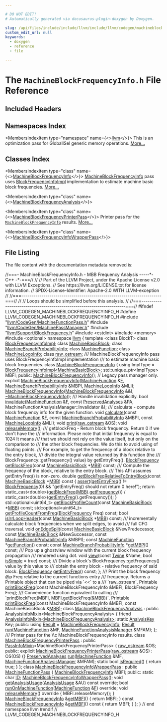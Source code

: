```yaml
---

# DO NOT EDIT!
# Automatically generated via docusaurus-plugin-doxygen by Doxygen.

slug: /api/files/include/include/llvm/include/llvm/codegen/machineblockfrequencyinfo-h
custom_edit_url: null
keywords:
  - doxygen
  - reference
  - file

---
```





# The `MachineBlockFrequencyInfo.h` File Reference

<DoxygenPage pluginConfig={pluginConfig}>



## Included Headers

<IncludesList>
<IncludesListItem
  filePath="llvm/CodeGen/MachineFunctionPass.h"
  permalink="/docs/api/files/include/include/llvm/include/llvm/codegen/machinefunctionpass-h"
  isLocal="true" />
<IncludesListItem
  filePath="llvm/CodeGen/MachinePassManager.h"
  permalink="/docs/api/files/include/include/llvm/include/llvm/codegen/machinepassmanager-h"
  isLocal="true" />
<IncludesListItem
  filePath="llvm/Support/BlockFrequency.h"
  permalink="/docs/api/files/include/include/llvm/include/llvm/support/blockfrequency-h"
  isLocal="true" />
<IncludesListItem
  filePath="cstdint"
  permalink=""
  isLocal="false" />
<IncludesListItem
  filePath="memory"
  permalink=""
  isLocal="false" />
<IncludesListItem
  filePath="optional"
  permalink=""
  isLocal="false" />
</IncludesList>

## Namespaces Index

<MembersIndex>

<MembersIndexItem
  type="namespace"
  name={<><a href="/docs/api/namespaces/llvm">llvm</a></>}>
This is an optimization pass for GlobalISel generic memory operations. <a href="/docs/api/namespaces/llvm/#details">More...</a>
</MembersIndexItem>

</MembersIndex>

## Classes Index

<MembersIndex>

<MembersIndexItem
  type="class"
  name={<><a href="/docs/api/classes/llvm/machineblockfrequencyinfo">MachineBlockFrequencyInfo</a></>}>
<a href="/docs/api/classes/llvm/machineblockfrequencyinfo">MachineBlockFrequencyInfo</a> pass uses <a href="/docs/api/classes/llvm/blockfrequencyinfoimpl">BlockFrequencyInfoImpl</a> implementation to estimate machine basic block frequencies. <a href="/docs/api/classes/llvm/machineblockfrequencyinfo/#details">More...</a>
</MembersIndexItem>

<MembersIndexItem
  type="class"
  name={<><a href="/docs/api/classes/llvm/machineblockfrequencyanalysis">MachineBlockFrequencyAnalysis</a></>}>
</MembersIndexItem>

<MembersIndexItem
  type="class"
  name={<><a href="/docs/api/classes/llvm/machineblockfrequencyprinterpass">MachineBlockFrequencyPrinterPass</a></>}>
Printer pass for the <code><a href="/docs/api/classes/llvm/machineblockfrequencyinfo">MachineBlockFrequencyInfo</a></code> results. <a href="/docs/api/classes/llvm/machineblockfrequencyprinterpass/#details">More...</a>
</MembersIndexItem>

<MembersIndexItem
  type="class"
  name={<><a href="/docs/api/classes/llvm/machineblockfrequencyinfowrapperpass">MachineBlockFrequencyInfoWrapperPass</a></>}>
</MembersIndexItem>

</MembersIndex>


## File Listing

The file content with the documentation metadata removed is:

<ProgramListing>

<Link id="l00001" /><CodeLine lineNumber="1"><span class="doxyHighlightComment">//===- MachineBlockFrequencyInfo.h - MBB Frequency Analysis -----&#42;- C++ -&#42;-===//</span></CodeLine>
<Link id="l00002" /><CodeLine lineNumber="2"><span class="doxyHighlightComment">//</span></CodeLine>
<Link id="l00003" /><CodeLine lineNumber="3"><span class="doxyHighlightComment">// Part of the LLVM Project, under the Apache License v2.0 with LLVM Exceptions.</span></CodeLine>
<Link id="l00004" /><CodeLine lineNumber="4"><span class="doxyHighlightComment">// See https://llvm.org/LICENSE.txt for license information.</span></CodeLine>
<Link id="l00005" /><CodeLine lineNumber="5"><span class="doxyHighlightComment">// SPDX-License-Identifier: Apache-2.0 WITH LLVM-exception</span></CodeLine>
<Link id="l00006" /><CodeLine lineNumber="6"><span class="doxyHighlightComment">//</span></CodeLine>
<Link id="l00007" /><CodeLine lineNumber="7"><span class="doxyHighlightComment">//===----------------------------------------------------------------------===//</span></CodeLine>
<Link id="l00008" /><CodeLine lineNumber="8"><span class="doxyHighlightComment">//</span></CodeLine>
<Link id="l00009" /><CodeLine lineNumber="9"><span class="doxyHighlightComment">// Loops should be simplified before this analysis.</span></CodeLine>
<Link id="l00010" /><CodeLine lineNumber="10"><span class="doxyHighlightComment">//</span></CodeLine>
<Link id="l00011" /><CodeLine lineNumber="11"><span class="doxyHighlightComment">//===----------------------------------------------------------------------===//</span></CodeLine>
<Link id="l00012" /><CodeLine lineNumber="12"></CodeLine>
<Link id="l00013" /><CodeLine lineNumber="13"><span class="doxyHighlightPreprocessor">#ifndef LLVM&#95;CODEGEN&#95;MACHINEBLOCKFREQUENCYINFO&#95;H</span></CodeLine>
<Link id="l00014" /><CodeLine lineNumber="14"><span class="doxyHighlightPreprocessor">#define LLVM&#95;CODEGEN&#95;MACHINEBLOCKFREQUENCYINFO&#95;H</span></CodeLine>
<Link id="l00015" /><CodeLine lineNumber="15"></CodeLine>
<Link id="l00016" /><CodeLine lineNumber="16"><span class="doxyHighlightPreprocessor">#include &quot;<a href="/docs/api/files/include/include/llvm/include/llvm/codegen/machinefunctionpass-h">llvm/CodeGen/MachineFunctionPass.h</a>&quot;</span></CodeLine>
<Link id="l00017" /><CodeLine lineNumber="17"><span class="doxyHighlightPreprocessor">#include &quot;<a href="/docs/api/files/include/include/llvm/include/llvm/codegen/machinepassmanager-h">llvm/CodeGen/MachinePassManager.h</a>&quot;</span></CodeLine>
<Link id="l00018" /><CodeLine lineNumber="18"><span class="doxyHighlightPreprocessor">#include &quot;<a href="/docs/api/files/include/include/llvm/include/llvm/support/blockfrequency-h">llvm/Support/BlockFrequency.h</a>&quot;</span></CodeLine>
<Link id="l00019" /><CodeLine lineNumber="19"><span class="doxyHighlightPreprocessor">#include &lt;cstdint&gt;</span></CodeLine>
<Link id="l00020" /><CodeLine lineNumber="20"><span class="doxyHighlightPreprocessor">#include &lt;memory&gt;</span></CodeLine>
<Link id="l00021" /><CodeLine lineNumber="21"><span class="doxyHighlightPreprocessor">#include &lt;optional&gt;</span></CodeLine>
<Link id="l00022" /><CodeLine lineNumber="22"></CodeLine>
<Link id="l00023" /><CodeLine lineNumber="23"><span class="doxyHighlightKeyword">namespace </span><span class="doxyHighlight"><a href="/docs/api/namespaces/llvm">llvm</a> &#123;</span></CodeLine>
<Link id="l00024" /><CodeLine lineNumber="24"></CodeLine>
<Link id="l00025" /><CodeLine lineNumber="25"><span class="doxyHighlightKeyword">template</span><span class="doxyHighlight"> &lt;</span><span class="doxyHighlightKeyword">class</span><span class="doxyHighlight"> BlockT&gt; </span><span class="doxyHighlightKeyword">class </span><span class="doxyHighlight"><a href="/docs/api/classes/llvm/blockfrequencyinfoimpl">BlockFrequencyInfoImpl</a>;</span></CodeLine>
<Link id="l00026" /><CodeLine lineNumber="26"><span class="doxyHighlightKeyword">class </span><span class="doxyHighlight"><a href="/docs/api/classes/llvm/machinebasicblock">MachineBasicBlock</a>;</span></CodeLine>
<Link id="l00027" /><CodeLine lineNumber="27"><span class="doxyHighlightKeyword">class </span><span class="doxyHighlight"><a href="/docs/api/classes/llvm/machinebranchprobabilityinfo">MachineBranchProbabilityInfo</a>;</span></CodeLine>
<Link id="l00028" /><CodeLine lineNumber="28"><span class="doxyHighlightKeyword">class </span><span class="doxyHighlight"><a href="/docs/api/classes/llvm/machinefunction">MachineFunction</a>;</span></CodeLine>
<Link id="l00029" /><CodeLine lineNumber="29"><span class="doxyHighlightKeyword">class </span><span class="doxyHighlight"><a href="/docs/api/classes/llvm/machineloopinfo">MachineLoopInfo</a>;</span></CodeLine>
<Link id="l00030" /><CodeLine lineNumber="30"><span class="doxyHighlightKeyword">class </span><span class="doxyHighlight"><a href="/docs/api/classes/llvm/raw-ostream">raw&#95;ostream</a>;</span></CodeLine>
<Link id="l00031" /><CodeLine lineNumber="31"></CodeLine>
<Link id="l00032" /><CodeLine lineNumber="32"><span class="doxyHighlightComment">/// MachineBlockFrequencyInfo pass uses BlockFrequencyInfoImpl implementation</span></CodeLine>
<Link id="l00033" /><CodeLine lineNumber="33"><span class="doxyHighlightComment">/// to estimate machine basic block frequencies.</span></CodeLine>
<Link id="l00034" /><CodeLine lineNumber="34" lineLink="/docs/api/classes/llvm/machineblockfrequencyinfo"><span class="doxyHighlightKeyword">class </span><span class="doxyHighlight"><a href="/docs/api/classes/llvm/machineblockfrequencyinfo/#acc3904e54b6ae9dbc0693a5615546284">MachineBlockFrequencyInfo</a> &#123;</span></CodeLine>
<Link id="l00035" /><CodeLine lineNumber="35"><span class="doxyHighlight">  </span><span class="doxyHighlightKeyword">using </span><span class="doxyHighlight">ImplType = <a href="/docs/api/classes/llvm/blockfrequencyinfoimpl">BlockFrequencyInfoImpl&lt;MachineBasicBlock&gt;</a>;</span></CodeLine>
<Link id="l00036" /><CodeLine lineNumber="36"><span class="doxyHighlight">  std::unique&#95;ptr&lt;ImplType&gt; MBFI;</span></CodeLine>
<Link id="l00037" /><CodeLine lineNumber="37"></CodeLine>
<Link id="l00038" /><CodeLine lineNumber="38"><span class="doxyHighlightKeyword">public</span><span class="doxyHighlight">:</span></CodeLine>
<Link id="l00039" /><CodeLine lineNumber="39" lineLink="/docs/api/classes/llvm/machineblockfrequencyinfo/#acc3904e54b6ae9dbc0693a5615546284"><span class="doxyHighlight">  <a href="/docs/api/classes/llvm/machineblockfrequencyinfo/#acc3904e54b6ae9dbc0693a5615546284">MachineBlockFrequencyInfo</a>(); </span><span class="doxyHighlightComment">// Legacy pass manager only.</span></CodeLine>
<Link id="l00040" /><CodeLine lineNumber="40"><span class="doxyHighlight">  </span><span class="doxyHighlightKeyword">explicit</span><span class="doxyHighlight"> <a href="/docs/api/classes/llvm/machineblockfrequencyinfo/#acc3904e54b6ae9dbc0693a5615546284">MachineBlockFrequencyInfo</a>(<a href="/docs/api/classes/llvm/machinefunction">MachineFunction</a> &amp;<a href="/docs/api/files/lib/lib/support/md5-cpp/#a96d73bbd7af15cb1fc38c3f4a3bd82e9">F</a>,</span></CodeLine>
<Link id="l00041" /><CodeLine lineNumber="41"><span class="doxyHighlight">                                     <a href="/docs/api/classes/llvm/machinebranchprobabilityinfo">MachineBranchProbabilityInfo</a> &amp;MBPI,</span></CodeLine>
<Link id="l00042" /><CodeLine lineNumber="42"><span class="doxyHighlight">                                     <a href="/docs/api/classes/llvm/machineloopinfo">MachineLoopInfo</a> &amp;MLI);</span></CodeLine>
<Link id="l00043" /><CodeLine lineNumber="43" lineLink="/docs/api/classes/llvm/machineblockfrequencyinfo/#acbfe6d58052bf14b4eeaf2d0c1ba5af3"><span class="doxyHighlight">  <a href="/docs/api/classes/llvm/machineblockfrequencyinfo/#acbfe6d58052bf14b4eeaf2d0c1ba5af3">MachineBlockFrequencyInfo</a>(<a href="/docs/api/classes/llvm/machineblockfrequencyinfo/#acc3904e54b6ae9dbc0693a5615546284">MachineBlockFrequencyInfo</a> &amp;&amp;);</span></CodeLine>
<Link id="l00044" /><CodeLine lineNumber="44" lineLink="/docs/api/classes/llvm/machineblockfrequencyinfo/#ab4e40d1805e54076278fb32c89b7ca35"><span class="doxyHighlight">  <a href="/docs/api/classes/llvm/machineblockfrequencyinfo/#ab4e40d1805e54076278fb32c89b7ca35">~MachineBlockFrequencyInfo</a>();</span></CodeLine>
<Link id="l00045" /><CodeLine lineNumber="45"></CodeLine>
<Link id="l00046" /><CodeLine lineNumber="46"><span class="doxyHighlightComment">  /// Handle invalidation explicitly.</span></CodeLine>
<Link id="l00047" /><CodeLine lineNumber="47"><span class="doxyHighlight">  </span><span class="doxyHighlightKeywordType">bool</span><span class="doxyHighlight"> <a href="/docs/api/classes/llvm/machineblockfrequencyinfo/#aa91486e3f4b23c4b8937543e36b97de2">invalidate</a>(<a href="/docs/api/classes/llvm/machinefunction">MachineFunction</a> &amp;<a href="/docs/api/files/lib/lib/support/md5-cpp/#a96d73bbd7af15cb1fc38c3f4a3bd82e9">F</a>, </span><span class="doxyHighlightKeyword">const</span><span class="doxyHighlight"> <a href="/docs/api/classes/llvm/preservedanalyses">PreservedAnalyses</a> &amp;PA,</span></CodeLine>
<Link id="l00048" /><CodeLine lineNumber="48"><span class="doxyHighlight">                  MachineFunctionAnalysisManager::Invalidator &amp;);</span></CodeLine>
<Link id="l00049" /><CodeLine lineNumber="49"></CodeLine>
<Link id="l00050" /><CodeLine lineNumber="50"><span class="doxyHighlightComment">  /// calculate - compute block frequency info for the given function.</span></CodeLine>
<Link id="l00051" /><CodeLine lineNumber="51"><span class="doxyHighlight">  </span><span class="doxyHighlightKeywordType">void</span><span class="doxyHighlight"> <a href="/docs/api/classes/llvm/machineblockfrequencyinfo/#a84c7ee9bd2f71192c25e89f3cd58f799">calculate</a>(</span><span class="doxyHighlightKeyword">const</span><span class="doxyHighlight"> <a href="/docs/api/classes/llvm/machinefunction">MachineFunction</a> &amp;<a href="/docs/api/files/lib/lib/support/md5-cpp/#a96d73bbd7af15cb1fc38c3f4a3bd82e9">F</a>,</span></CodeLine>
<Link id="l00052" /><CodeLine lineNumber="52"><span class="doxyHighlight">                 </span><span class="doxyHighlightKeyword">const</span><span class="doxyHighlight"> <a href="/docs/api/classes/llvm/machinebranchprobabilityinfo">MachineBranchProbabilityInfo</a> &amp;MBPI,</span></CodeLine>
<Link id="l00053" /><CodeLine lineNumber="53"><span class="doxyHighlight">                 </span><span class="doxyHighlightKeyword">const</span><span class="doxyHighlight"> <a href="/docs/api/classes/llvm/machineloopinfo">MachineLoopInfo</a> &amp;MLI);</span></CodeLine>
<Link id="l00054" /><CodeLine lineNumber="54"></CodeLine>
<Link id="l00055" /><CodeLine lineNumber="55"><span class="doxyHighlight">  </span><span class="doxyHighlightKeywordType">void</span><span class="doxyHighlight"> <a href="/docs/api/classes/llvm/machineblockfrequencyinfo/#a200416e5eaf8421802b1d2e01517141f">print</a>(<a href="/docs/api/classes/llvm/raw-ostream">raw&#95;ostream</a> &amp;OS);</span></CodeLine>
<Link id="l00056" /><CodeLine lineNumber="56"></CodeLine>
<Link id="l00057" /><CodeLine lineNumber="57"><span class="doxyHighlight">  </span><span class="doxyHighlightKeywordType">void</span><span class="doxyHighlight"> <a href="/docs/api/classes/llvm/machineblockfrequencyinfo/#a8a411003caee881ecd5005f081c711f8">releaseMemory</a>();</span></CodeLine>
<Link id="l00058" /><CodeLine lineNumber="58"></CodeLine>
<Link id="l00059" /><CodeLine lineNumber="59"><span class="doxyHighlightComment">  /// getblockFreq - Return block frequency. Return 0 if we don&#39;t have the</span></CodeLine>
<Link id="l00060" /><CodeLine lineNumber="60"><span class="doxyHighlightComment">  /// information. Please note that initial frequency is equal to 1024 It means</span></CodeLine>
<Link id="l00061" /><CodeLine lineNumber="61"><span class="doxyHighlightComment">  /// that we should not rely on the value itself, but only on the comparison to</span></CodeLine>
<Link id="l00062" /><CodeLine lineNumber="62"><span class="doxyHighlightComment">  /// the other block frequencies. We do this to avoid using of floating points.</span></CodeLine>
<Link id="l00063" /><CodeLine lineNumber="63"><span class="doxyHighlightComment">  /// For example, to get the frequency of a block relative to the entry block,</span></CodeLine>
<Link id="l00064" /><CodeLine lineNumber="64"><span class="doxyHighlightComment">  /// divide the integral value returned by this function (the</span></CodeLine>
<Link id="l00065" /><CodeLine lineNumber="65"><span class="doxyHighlightComment">  /// BlockFrequency::getFrequency() value) by getEntryFreq().</span></CodeLine>
<Link id="l00066" /><CodeLine lineNumber="66"><span class="doxyHighlight">  <a href="/docs/api/classes/llvm/blockfrequency">BlockFrequency</a> <a href="/docs/api/classes/llvm/machineblockfrequencyinfo/#a7dd7fa8c0a91118934b08b516b6e9d37">getBlockFreq</a>(</span><span class="doxyHighlightKeyword">const</span><span class="doxyHighlight"> <a href="/docs/api/classes/llvm/machinebasicblock">MachineBasicBlock</a> &#42;<a href="/docs/api/files/lib/lib/target/lib/target/arm/armslshardening-cpp/#a5958512eae2979bd2eb383977996a600">MBB</a>) </span><span class="doxyHighlightKeyword">const</span><span class="doxyHighlight">;</span></CodeLine>
<Link id="l00067" /><CodeLine lineNumber="67"></CodeLine>
<Link id="l00068" /><CodeLine lineNumber="68"><span class="doxyHighlightComment">  /// Compute the frequency of the block, relative to the entry block.</span></CodeLine>
<Link id="l00069" /><CodeLine lineNumber="69"><span class="doxyHighlightComment">  /// This API assumes getEntryFreq() is non-zero.</span></CodeLine>
<Link id="l00070" /><CodeLine lineNumber="70" lineLink="/docs/api/classes/llvm/machineblockfrequencyinfo/#a9be2cffeaf9bda65c4c49eeebaa5458f"><span class="doxyHighlight">  </span><span class="doxyHighlightKeywordType">double</span><span class="doxyHighlight"> <a href="/docs/api/classes/llvm/machineblockfrequencyinfo/#a9be2cffeaf9bda65c4c49eeebaa5458f">getBlockFreqRelativeToEntryBlock</a>(</span><span class="doxyHighlightKeyword">const</span><span class="doxyHighlight"> <a href="/docs/api/classes/llvm/machinebasicblock">MachineBasicBlock</a> &#42;<a href="/docs/api/files/lib/lib/target/lib/target/arm/armslshardening-cpp/#a5958512eae2979bd2eb383977996a600">MBB</a>)</span><span class="doxyHighlightKeyword"> const </span><span class="doxyHighlight">&#123;</span></CodeLine>
<Link id="l00071" /><CodeLine lineNumber="71"><span class="doxyHighlight">    <a href="/docs/api/files/lib/lib/target/lib/target/amdgpu/silowercontrolflow-cpp/#a4868c5d81c5ccc98c47aeab6244346a0">assert</a>(<a href="/docs/api/classes/llvm/machineblockfrequencyinfo/#aa9c041cb61532576659d652739439acc">getEntryFreq</a>() != <a href="/docs/api/classes/llvm/blockfrequency">BlockFrequency</a>(0) &amp;&amp;</span></CodeLine>
<Link id="l00072" /><CodeLine lineNumber="72"><span class="doxyHighlight">           </span><span class="doxyHighlightStringLiteral">&quot;getEntryFreq() should not return 0 here!&quot;</span><span class="doxyHighlight">);</span></CodeLine>
<Link id="l00073" /><CodeLine lineNumber="73"><span class="doxyHighlight">    </span><span class="doxyHighlightKeywordFlow">return</span><span class="doxyHighlight"> </span><span class="doxyHighlightKeyword">static&#95;cast&lt;</span><span class="doxyHighlightKeywordType">double</span><span class="doxyHighlightKeyword">&gt;</span><span class="doxyHighlight">(<a href="/docs/api/classes/llvm/machineblockfrequencyinfo/#a7dd7fa8c0a91118934b08b516b6e9d37">getBlockFreq</a>(<a href="/docs/api/files/lib/lib/target/lib/target/arm/armslshardening-cpp/#a5958512eae2979bd2eb383977996a600">MBB</a>).<a href="/docs/api/classes/llvm/blockfrequency/#a8e9ed6b20c2503f66f1fd0725297aedc">getFrequency</a>()) /</span></CodeLine>
<Link id="l00074" /><CodeLine lineNumber="74"><span class="doxyHighlight">           </span><span class="doxyHighlightKeyword">static&#95;cast&lt;</span><span class="doxyHighlightKeywordType">double</span><span class="doxyHighlightKeyword">&gt;</span><span class="doxyHighlight">(<a href="/docs/api/classes/llvm/machineblockfrequencyinfo/#aa9c041cb61532576659d652739439acc">getEntryFreq</a>().getFrequency());</span></CodeLine>
<Link id="l00075" /><CodeLine lineNumber="75"><span class="doxyHighlight">  &#125;</span></CodeLine>
<Link id="l00076" /><CodeLine lineNumber="76"></CodeLine>
<Link id="l00077" /><CodeLine lineNumber="77"><span class="doxyHighlight">  std::optional&lt;uint64&#95;t&gt;</span></CodeLine>
<Link id="l00078" /><CodeLine lineNumber="78"><span class="doxyHighlight">  <a href="/docs/api/classes/llvm/machineblockfrequencyinfo/#ac9d35ccc615084c6e7da873a9d49c2ed">getBlockProfileCount</a>(</span><span class="doxyHighlightKeyword">const</span><span class="doxyHighlight"> <a href="/docs/api/classes/llvm/machinebasicblock">MachineBasicBlock</a> &#42;<a href="/docs/api/files/lib/lib/target/lib/target/arm/armslshardening-cpp/#a5958512eae2979bd2eb383977996a600">MBB</a>) </span><span class="doxyHighlightKeyword">const</span><span class="doxyHighlight">;</span></CodeLine>
<Link id="l00079" /><CodeLine lineNumber="79"><span class="doxyHighlight">  std::optional&lt;uint64&#95;t&gt; <a href="/docs/api/classes/llvm/machineblockfrequencyinfo/#aa0741c990e9ba83713c7e5910b0dc12e">getProfileCountFromFreq</a>(<a href="/docs/api/classes/llvm/blockfrequency">BlockFrequency</a> Freq) </span><span class="doxyHighlightKeyword">const</span><span class="doxyHighlight">;</span></CodeLine>
<Link id="l00080" /><CodeLine lineNumber="80"></CodeLine>
<Link id="l00081" /><CodeLine lineNumber="81"><span class="doxyHighlight">  </span><span class="doxyHighlightKeywordType">bool</span><span class="doxyHighlight"> <a href="/docs/api/classes/llvm/machineblockfrequencyinfo/#a2e82c44e568ac755d81ecb860489d6c9">isIrrLoopHeader</a>(</span><span class="doxyHighlightKeyword">const</span><span class="doxyHighlight"> <a href="/docs/api/classes/llvm/machinebasicblock">MachineBasicBlock</a> &#42;<a href="/docs/api/files/lib/lib/target/lib/target/arm/armslshardening-cpp/#a5958512eae2979bd2eb383977996a600">MBB</a>) </span><span class="doxyHighlightKeyword">const</span><span class="doxyHighlight">;</span></CodeLine>
<Link id="l00082" /><CodeLine lineNumber="82"></CodeLine>
<Link id="l00083" /><CodeLine lineNumber="83"><span class="doxyHighlightComment">  /// incrementally calculate block frequencies when we split edges, to avoid</span></CodeLine>
<Link id="l00084" /><CodeLine lineNumber="84"><span class="doxyHighlightComment">  /// full CFG traversal.</span></CodeLine>
<Link id="l00085" /><CodeLine lineNumber="85"><span class="doxyHighlight">  </span><span class="doxyHighlightKeywordType">void</span><span class="doxyHighlight"> <a href="/docs/api/classes/llvm/machineblockfrequencyinfo/#a83b388502250fca34a5e23148e0d3bf2">onEdgeSplit</a>(</span><span class="doxyHighlightKeyword">const</span><span class="doxyHighlight"> <a href="/docs/api/classes/llvm/machinebasicblock">MachineBasicBlock</a> &amp;NewPredecessor,</span></CodeLine>
<Link id="l00086" /><CodeLine lineNumber="86"><span class="doxyHighlight">                   </span><span class="doxyHighlightKeyword">const</span><span class="doxyHighlight"> <a href="/docs/api/classes/llvm/machinebasicblock">MachineBasicBlock</a> &amp;NewSuccessor,</span></CodeLine>
<Link id="l00087" /><CodeLine lineNumber="87"><span class="doxyHighlight">                   </span><span class="doxyHighlightKeyword">const</span><span class="doxyHighlight"> <a href="/docs/api/classes/llvm/machinebranchprobabilityinfo">MachineBranchProbabilityInfo</a> &amp;MBPI);</span></CodeLine>
<Link id="l00088" /><CodeLine lineNumber="88"></CodeLine>
<Link id="l00089" /><CodeLine lineNumber="89"><span class="doxyHighlight">  </span><span class="doxyHighlightKeyword">const</span><span class="doxyHighlight"> <a href="/docs/api/classes/llvm/machinefunction">MachineFunction</a> &#42;<a href="/docs/api/classes/llvm/machineblockfrequencyinfo/#a9ac588cee23e2f5f25b5656ff2010d19">getFunction</a>() </span><span class="doxyHighlightKeyword">const</span><span class="doxyHighlight">;</span></CodeLine>
<Link id="l00090" /><CodeLine lineNumber="90"><span class="doxyHighlight">  </span><span class="doxyHighlightKeyword">const</span><span class="doxyHighlight"> <a href="/docs/api/classes/llvm/machinebranchprobabilityinfo">MachineBranchProbabilityInfo</a> &#42;<a href="/docs/api/classes/llvm/machineblockfrequencyinfo/#a6c773188891ca194070345ab04799109">getMBPI</a>() </span><span class="doxyHighlightKeyword">const</span><span class="doxyHighlight">;</span></CodeLine>
<Link id="l00091" /><CodeLine lineNumber="91"></CodeLine>
<Link id="l00092" /><CodeLine lineNumber="92"><span class="doxyHighlightComment">  /// Pop up a ghostview window with the current block frequency propagation</span></CodeLine>
<Link id="l00093" /><CodeLine lineNumber="93"><span class="doxyHighlightComment">  /// rendered using dot.</span></CodeLine>
<Link id="l00094" /><CodeLine lineNumber="94"><span class="doxyHighlight">  </span><span class="doxyHighlightKeywordType">void</span><span class="doxyHighlight"> <a href="/docs/api/classes/llvm/machineblockfrequencyinfo/#a0fffc1a69ef51a1f23e7e5026b7e5733">view</a>(</span><span class="doxyHighlightKeyword">const</span><span class="doxyHighlight"> <a href="/docs/api/classes/llvm/twine">Twine</a> &amp;Name, </span><span class="doxyHighlightKeywordType">bool</span><span class="doxyHighlight"> <a href="/docs/api/files/lib/lib/transforms/lib/transforms/vectorize/slpvectorizer-cpp/#a3ca9742688618517cc4690fb947fb609">isSimple</a> = </span><span class="doxyHighlightKeyword">true</span><span class="doxyHighlight">) </span><span class="doxyHighlightKeyword">const</span><span class="doxyHighlight">;</span></CodeLine>
<Link id="l00095" /><CodeLine lineNumber="95"></CodeLine>
<Link id="l00096" /><CodeLine lineNumber="96"><span class="doxyHighlightComment">  /// Divide a block&#39;s BlockFrequency::getFrequency() value by this value to</span></CodeLine>
<Link id="l00097" /><CodeLine lineNumber="97"><span class="doxyHighlightComment">  /// obtain the entry block - relative frequency of said block.</span></CodeLine>
<Link id="l00098" /><CodeLine lineNumber="98"><span class="doxyHighlight">  <a href="/docs/api/classes/llvm/blockfrequency">BlockFrequency</a> <a href="/docs/api/classes/llvm/machineblockfrequencyinfo/#aa9c041cb61532576659d652739439acc">getEntryFreq</a>() </span><span class="doxyHighlightKeyword">const</span><span class="doxyHighlight">;</span></CodeLine>
<Link id="l00099" /><CodeLine lineNumber="99"><span class="doxyHighlight">&#125;;</span></CodeLine>
<Link id="l00100" /><CodeLine lineNumber="100"></CodeLine>
<Link id="l00101" /><CodeLine lineNumber="101"><span class="doxyHighlightComment">/// Print the block frequency @p Freq relative to the current functions entry</span></CodeLine>
<Link id="l00102" /><CodeLine lineNumber="102"><span class="doxyHighlightComment">/// frequency. Returns a Printable object that can be piped via &#96;&lt;&lt;&#96; to a</span></CodeLine>
<Link id="l00103" /><CodeLine lineNumber="103"><span class="doxyHighlightComment">/// &#96;raw&#95;ostream&#96;.</span></CodeLine>
<Link id="l00104" /><CodeLine lineNumber="104"><span class="doxyHighlight">Printable <a href="/docs/api/namespaces/llvm/#ada715bce8140114cd2fd2f8ab018f7c3">printBlockFreq</a>(</span><span class="doxyHighlightKeyword">const</span><span class="doxyHighlight"> MachineBlockFrequencyInfo &amp;MBFI,</span></CodeLine>
<Link id="l00105" /><CodeLine lineNumber="105"><span class="doxyHighlight">                         BlockFrequency Freq);</span></CodeLine>
<Link id="l00106" /><CodeLine lineNumber="106"></CodeLine>
<Link id="l00107" /><CodeLine lineNumber="107"><span class="doxyHighlightComment">/// Convenience function equivalent to calling</span></CodeLine>
<Link id="l00108" /><CodeLine lineNumber="108"><span class="doxyHighlightComment">/// &#96;printBlockFreq(MBFI, MBFI.getBlockFreq(&amp;MBB))&#96;.</span></CodeLine>
<Link id="l00109" /><CodeLine lineNumber="109"><span class="doxyHighlight">Printable <a href="/docs/api/namespaces/llvm/#ada715bce8140114cd2fd2f8ab018f7c3">printBlockFreq</a>(</span><span class="doxyHighlightKeyword">const</span><span class="doxyHighlight"> MachineBlockFrequencyInfo &amp;MBFI,</span></CodeLine>
<Link id="l00110" /><CodeLine lineNumber="110"><span class="doxyHighlight">                         </span><span class="doxyHighlightKeyword">const</span><span class="doxyHighlight"> MachineBasicBlock &amp;<a href="/docs/api/files/lib/lib/target/lib/target/arm/armslshardening-cpp/#a5958512eae2979bd2eb383977996a600">MBB</a>);</span></CodeLine>
<Link id="l00111" /><CodeLine lineNumber="111"></CodeLine>
<Link id="l00112" /><CodeLine lineNumber="112" lineLink="/docs/api/classes/llvm/machineblockfrequencyanalysis"><span class="doxyHighlightKeyword">class </span><span class="doxyHighlight"><a href="/docs/api/classes/llvm/machineblockfrequencyanalysis">MachineBlockFrequencyAnalysis</a></span></CodeLine>
<Link id="l00113" /><CodeLine lineNumber="113"><span class="doxyHighlight">    : </span><span class="doxyHighlightKeyword">public</span><span class="doxyHighlight"> <a href="/docs/api/structs/llvm/analysisinfomixin">AnalysisInfoMixin</a>&lt;MachineBlockFrequencyAnalysis&gt; &#123;</span></CodeLine>
<Link id="l00114" /><CodeLine lineNumber="114"><span class="doxyHighlight">  </span><span class="doxyHighlightKeyword">friend</span><span class="doxyHighlight"> <a href="/docs/api/structs/llvm/analysisinfomixin">AnalysisInfoMixin&lt;MachineBlockFrequencyAnalysis&gt;</a>;</span></CodeLine>
<Link id="l00115" /><CodeLine lineNumber="115"><span class="doxyHighlight">  </span><span class="doxyHighlightKeyword">static</span><span class="doxyHighlight"> <a href="/docs/api/structs/llvm/analysiskey">AnalysisKey</a> Key;</span></CodeLine>
<Link id="l00116" /><CodeLine lineNumber="116"></CodeLine>
<Link id="l00117" /><CodeLine lineNumber="117"><span class="doxyHighlightKeyword">public</span><span class="doxyHighlight">:</span></CodeLine>
<Link id="l00118" /><CodeLine lineNumber="118" lineLink="/docs/api/classes/llvm/machineblockfrequencyanalysis/#a8db07670548aee56ad65a46c24fba607"><span class="doxyHighlight">  </span><span class="doxyHighlightKeyword">using </span><span class="doxyHighlight"><a href="/docs/api/classes/llvm/machineblockfrequencyanalysis/#a8db07670548aee56ad65a46c24fba607">Result</a> = <a href="/docs/api/classes/llvm/machineblockfrequencyinfo">MachineBlockFrequencyInfo</a>;</span></CodeLine>
<Link id="l00119" /><CodeLine lineNumber="119"></CodeLine>
<Link id="l00120" /><CodeLine lineNumber="120"><span class="doxyHighlight">  <a href="/docs/api/classes/llvm/machineblockfrequencyanalysis/#a8db07670548aee56ad65a46c24fba607">Result</a> <a href="/docs/api/classes/llvm/machineblockfrequencyanalysis/#ae20ca4ab784e07cd8a7c6ecfdf29db08">run</a>(<a href="/docs/api/classes/llvm/machinefunction">MachineFunction</a> &amp;MF, <a href="/docs/api/namespaces/llvm/#a064825a8817522ca733ac413a7122d36">MachineFunctionAnalysisManager</a> &amp;MFAM);</span></CodeLine>
<Link id="l00121" /><CodeLine lineNumber="121"><span class="doxyHighlight">&#125;;</span></CodeLine>
<Link id="l00122" /><CodeLine lineNumber="122"></CodeLine>
<Link id="l00123" /><CodeLine lineNumber="123"><span class="doxyHighlightComment">/// Printer pass for the \\c MachineBlockFrequencyInfo results.</span></CodeLine>
<Link id="l00124" /><CodeLine lineNumber="124" lineLink="/docs/api/classes/llvm/machineblockfrequencyprinterpass"><span class="doxyHighlightKeyword">class </span><span class="doxyHighlight"><a href="/docs/api/classes/llvm/machineblockfrequencyprinterpass/#a551ccbe11ef8b95cc95831a9bc611082">MachineBlockFrequencyPrinterPass</a></span></CodeLine>
<Link id="l00125" /><CodeLine lineNumber="125"><span class="doxyHighlight">    : </span><span class="doxyHighlightKeyword">public</span><span class="doxyHighlight"> <a href="/docs/api/structs/llvm/passinfomixin">PassInfoMixin</a>&lt;MachineBlockFrequencyPrinterPass&gt; &#123;</span></CodeLine>
<Link id="l00126" /><CodeLine lineNumber="126"><span class="doxyHighlight">  <a href="/docs/api/classes/llvm/raw-ostream">raw&#95;ostream</a> &amp;OS;</span></CodeLine>
<Link id="l00127" /><CodeLine lineNumber="127"></CodeLine>
<Link id="l00128" /><CodeLine lineNumber="128"><span class="doxyHighlightKeyword">public</span><span class="doxyHighlight">:</span></CodeLine>
<Link id="l00129" /><CodeLine lineNumber="129" lineLink="/docs/api/classes/llvm/machineblockfrequencyprinterpass/#a551ccbe11ef8b95cc95831a9bc611082"><span class="doxyHighlight">  </span><span class="doxyHighlightKeyword">explicit</span><span class="doxyHighlight"> <a href="/docs/api/classes/llvm/machineblockfrequencyprinterpass/#a551ccbe11ef8b95cc95831a9bc611082">MachineBlockFrequencyPrinterPass</a>(<a href="/docs/api/classes/llvm/raw-ostream">raw&#95;ostream</a> &amp;OS) : OS(OS) &#123;&#125;</span></CodeLine>
<Link id="l00130" /><CodeLine lineNumber="130"></CodeLine>
<Link id="l00131" /><CodeLine lineNumber="131"><span class="doxyHighlight">  <a href="/docs/api/classes/llvm/preservedanalyses">PreservedAnalyses</a> <a href="/docs/api/classes/llvm/machineblockfrequencyprinterpass/#aa35b27316428c32c7d320f53174fdbd5">run</a>(<a href="/docs/api/classes/llvm/machinefunction">MachineFunction</a> &amp;MF,</span></CodeLine>
<Link id="l00132" /><CodeLine lineNumber="132"><span class="doxyHighlight">                        <a href="/docs/api/namespaces/llvm/#a064825a8817522ca733ac413a7122d36">MachineFunctionAnalysisManager</a> &amp;MFAM);</span></CodeLine>
<Link id="l00133" /><CodeLine lineNumber="133"></CodeLine>
<Link id="l00134" /><CodeLine lineNumber="134" lineLink="/docs/api/classes/llvm/machineblockfrequencyprinterpass/#a4049e1b8d3135caf08b0f2ceeda01fff"><span class="doxyHighlight">  </span><span class="doxyHighlightKeyword">static</span><span class="doxyHighlight"> </span><span class="doxyHighlightKeywordType">bool</span><span class="doxyHighlight"> <a href="/docs/api/classes/llvm/machineblockfrequencyprinterpass/#a4049e1b8d3135caf08b0f2ceeda01fff">isRequired</a>() &#123; </span><span class="doxyHighlightKeywordFlow">return</span><span class="doxyHighlight"> </span><span class="doxyHighlightKeyword">true</span><span class="doxyHighlight">; &#125;</span></CodeLine>
<Link id="l00135" /><CodeLine lineNumber="135"><span class="doxyHighlight">&#125;;</span></CodeLine>
<Link id="l00136" /><CodeLine lineNumber="136"></CodeLine>
<Link id="l00137" /><CodeLine lineNumber="137" lineLink="/docs/api/classes/llvm/machineblockfrequencyinfowrapperpass"><span class="doxyHighlightKeyword">class </span><span class="doxyHighlight"><a href="/docs/api/classes/llvm/machineblockfrequencyinfowrapperpass/#ab1d0f4807af42f0b40d5c258636d690b">MachineBlockFrequencyInfoWrapperPass</a> : </span><span class="doxyHighlightKeyword">public</span><span class="doxyHighlight"> <a href="/docs/api/classes/llvm/machinefunctionpass/#a29c81d2386f4a727c6d33413807530c8">MachineFunctionPass</a> &#123;</span></CodeLine>
<Link id="l00138" /><CodeLine lineNumber="138"><span class="doxyHighlight">  <a href="/docs/api/classes/llvm/machineblockfrequencyinfo">MachineBlockFrequencyInfo</a> MBFI;</span></CodeLine>
<Link id="l00139" /><CodeLine lineNumber="139"></CodeLine>
<Link id="l00140" /><CodeLine lineNumber="140"><span class="doxyHighlightKeyword">public</span><span class="doxyHighlight">:</span></CodeLine>
<Link id="l00141" /><CodeLine lineNumber="141" lineLink="/docs/api/classes/llvm/machineblockfrequencyinfowrapperpass/#a3c76a18a0a2f39719f8f2a8bbc72853b"><span class="doxyHighlight">  </span><span class="doxyHighlightKeyword">static</span><span class="doxyHighlight"> </span><span class="doxyHighlightKeywordType">char</span><span class="doxyHighlight"> <a href="/docs/api/classes/llvm/machineblockfrequencyinfowrapperpass/#a3c76a18a0a2f39719f8f2a8bbc72853b">ID</a>;</span></CodeLine>
<Link id="l00142" /><CodeLine lineNumber="142"></CodeLine>
<Link id="l00143" /><CodeLine lineNumber="143"><span class="doxyHighlight">  <a href="/docs/api/classes/llvm/machineblockfrequencyinfowrapperpass/#ab1d0f4807af42f0b40d5c258636d690b">MachineBlockFrequencyInfoWrapperPass</a>();</span></CodeLine>
<Link id="l00144" /><CodeLine lineNumber="144"></CodeLine>
<Link id="l00145" /><CodeLine lineNumber="145"><span class="doxyHighlight">  </span><span class="doxyHighlightKeywordType">void</span><span class="doxyHighlight"> <a href="/docs/api/classes/llvm/machineblockfrequencyinfowrapperpass/#a0b4c24a0a443b66c32862e27f2465435">getAnalysisUsage</a>(<a href="/docs/api/classes/llvm/analysisusage">AnalysisUsage</a> &amp;AU) </span><span class="doxyHighlightKeyword">const override</span><span class="doxyHighlight">;</span></CodeLine>
<Link id="l00146" /><CodeLine lineNumber="146"></CodeLine>
<Link id="l00147" /><CodeLine lineNumber="147"><span class="doxyHighlight">  </span><span class="doxyHighlightKeywordType">bool</span><span class="doxyHighlight"> <a href="/docs/api/classes/llvm/machineblockfrequencyinfowrapperpass/#a3c01eed31ef82cfdef7a195dc82512b7">runOnMachineFunction</a>(<a href="/docs/api/classes/llvm/machinefunction">MachineFunction</a> &amp;<a href="/docs/api/files/lib/lib/support/md5-cpp/#a96d73bbd7af15cb1fc38c3f4a3bd82e9">F</a>) </span><span class="doxyHighlightKeyword">override</span><span class="doxyHighlight">;</span></CodeLine>
<Link id="l00148" /><CodeLine lineNumber="148"></CodeLine>
<Link id="l00149" /><CodeLine lineNumber="149" lineLink="/docs/api/classes/llvm/machineblockfrequencyinfowrapperpass/#aab68015e70aa72ee8e5d79888e1758ef"><span class="doxyHighlight">  </span><span class="doxyHighlightKeywordType">void</span><span class="doxyHighlight"> <a href="/docs/api/classes/llvm/machineblockfrequencyinfowrapperpass/#aab68015e70aa72ee8e5d79888e1758ef">releaseMemory</a>()</span><span class="doxyHighlightKeyword"> override </span><span class="doxyHighlight">&#123; MBFI.releaseMemory(); &#125;</span></CodeLine>
<Link id="l00150" /><CodeLine lineNumber="150"></CodeLine>
<Link id="l00151" /><CodeLine lineNumber="151" lineLink="/docs/api/classes/llvm/machineblockfrequencyinfowrapperpass/#a5313f6883521886937931314bc117208"><span class="doxyHighlight">  <a href="/docs/api/classes/llvm/machineblockfrequencyinfo">MachineBlockFrequencyInfo</a> &amp;<a href="/docs/api/classes/llvm/machineblockfrequencyinfowrapperpass/#a5313f6883521886937931314bc117208">getMBFI</a>() &#123; </span><span class="doxyHighlightKeywordFlow">return</span><span class="doxyHighlight"> MBFI; &#125;</span></CodeLine>
<Link id="l00152" /><CodeLine lineNumber="152"></CodeLine>
<Link id="l00153" /><CodeLine lineNumber="153" lineLink="/docs/api/classes/llvm/machineblockfrequencyinfowrapperpass/#aa95f2b45e30341dc6924058acf15bdd6"><span class="doxyHighlight">  </span><span class="doxyHighlightKeyword">const</span><span class="doxyHighlight"> <a href="/docs/api/classes/llvm/machineblockfrequencyinfo">MachineBlockFrequencyInfo</a> &amp;<a href="/docs/api/classes/llvm/machineblockfrequencyinfowrapperpass/#aa95f2b45e30341dc6924058acf15bdd6">getMBFI</a>()</span><span class="doxyHighlightKeyword"> const </span><span class="doxyHighlight">&#123; </span><span class="doxyHighlightKeywordFlow">return</span><span class="doxyHighlight"> MBFI; &#125;</span></CodeLine>
<Link id="l00154" /><CodeLine lineNumber="154"><span class="doxyHighlight">&#125;;</span></CodeLine>
<Link id="l00155" /><CodeLine lineNumber="155"><span class="doxyHighlight">&#125; </span><span class="doxyHighlightComment">// end namespace llvm</span></CodeLine>
<Link id="l00156" /><CodeLine lineNumber="156"></CodeLine>
<Link id="l00157" /><CodeLine lineNumber="157"><span class="doxyHighlightPreprocessor">#endif </span><span class="doxyHighlightComment">// LLVM&#95;CODEGEN&#95;MACHINEBLOCKFREQUENCYINFO&#95;H</span></CodeLine>

</ProgramListing>


</DoxygenPage>
